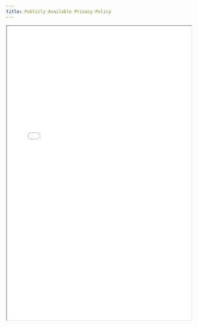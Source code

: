 ```yaml
---
title: Publicly Available Privacy Policy
---
```


<iframe
  src="/files/compliance/transparency/Teramot - PrivacyPol.pdf"
  width="100%"
  height="800px"
  style={{ border: '1px solid #ccc', borderRadius: '8px' }}
  title="Publicly Available Privacy Policy"
/>